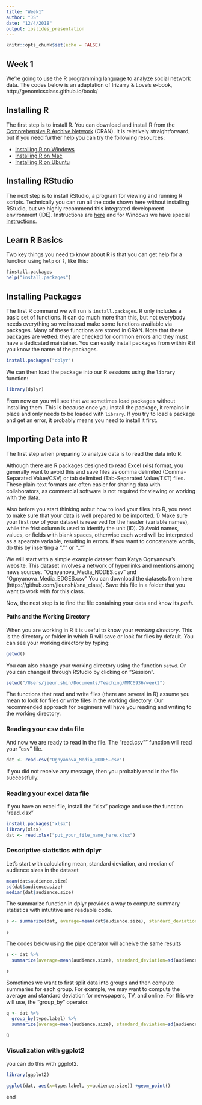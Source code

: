 ```yaml
---
title: "Week1"
author: "JS"
date: "12/4/2018"
output: ioslides_presentation
---
```


```r
knitr::opts_chunk$set(echo = FALSE)
```

## Week 1 
We're going to use the R programming language to analyze social network data. The codes below is an adaptation of Irizarry & Love's e-book, http://genomicsclass.github.io/book/


## Installing R

The first step is to install R. You can download and install R from
the [Comprehensive R Archive Network](https://cran.r-project.org/)
(CRAN). It is relatively straightforward, but if you need further help
you can try the following resources: 

* [Installing R on Windows](https://github.com/genomicsclass/windows#installing-r) 
* [Installing R on Mac](http://youtu.be/Icawuhf0Yqo)
* [Installing R on Ubuntu](http://cran.r-project.org/bin/linux/ubuntu/README)


## Installing RStudio

The next step is to install RStudio, a program for viewing and running
R scripts. Technically you can run all the code shown here without
installing RStudio, but we highly recommend this integrated
development environment (IDE). Instructions are
[here](http://www.rstudio.com/products/rstudio/download/) and for
Windows we have special
[instructions](https://github.com/genomicsclass/windows). 

## Learn R Basics

Two key things you need to know about R is that you can get help for a function using `help` or `?`, like this:
```r
?install.packages
help("install.packages")
```

## Installing Packages

The first R command we will run is `install.packages`. R only includes a basic set of
functions. It can do much more than this, but not everybody needs
everything so we instead make some functions available via
packages. Many of these functions are stored in CRAN. Note that these
packages are vetted: they are checked for common errors and they must have
a dedicated maintainer. You can easily install packages from within R if you know
the name of the packages. 

```r
install.packages("dplyr")
```

We can then load the package into our R sessions using the `library` function:

```r
library(dplyr)
```

From now on you will see that we sometimes load packages without
installing them. This is because once you install the package, it
remains in place and only needs to be loaded with `library`. If you
try to load a package and get an error, it probably means you need to
install it first.

## Importing Data into R

The first step when preparing to analyze data is to read the data into R. 

Although there are R packages designed to read Excel (xls) format, you generally want
to avoid this and save files as comma delimited (Comma-Separated
Value/CSV) or tab delimited (Tab-Separated Value/TXT) files.
These plain-text formats are often easier for sharing data with
collaborators, as commercial software is not required for viewing or
working with the data.

Also before you start thinking aobut how to load your files into R, you need to make sure that your data is well prepared to be imported. 1) Make sure your first row of your dataset is reserved for the header (variable names), while the frist column is used to identify the unit (ID). 2) Avoid names, values, or fields with blank spaces, otherwise each word will be interpreted as a spearate variable, resulting in errors. If you want to concatenate words, do this by inserting a "."" or "_"" 

We will start with a simple example dataset from Katya Ognyanova's website. This dataset involves a network of hyperlinks and mentions among news sources. 
"Ognyanova_Media_NODES.csv" and "Ognyanova_Media_EDGES.csv" You can download the datasets from here (https://github.com/jieunshi/sna_class). Save this file in a folder that you want to work with for this class. 

Now, the next step is to find the file containing your data and know its *path*. 


#### Paths and the Working Directory

When you are working in R it is useful to know your _working directory_. This is the directory or folder in which R will save or look for files by default. You can see your working directory by typing:

```r
getwd()
```

You can also change your working directory using the function `setwd`. Or you can change it through RStudio by clicking on "Session". 

```r
setwd("/Users/jieun.shin/Documents/Teaching/MMC6936/week2")
```

The functions that read and write files (there are several in R) assume you mean to look for files or write files in the working directory. Our recommended approach for beginners will have you reading and writing to the working directory. 

### Reading your csv data file 
And now we are ready to read in the file. 
The "read.csv"" function will read your "csv" file. 

```r
dat <- read.csv("Ognyanova_Media_NODES.csv")
```

If you did not receive any message, then you probably read in the file successfully.

### Reading your excel data file
If you have an excel file, install the "xlsx" package and use the function "read.xlsx"

```r
install.packages("xlsx")
library(xlsx)
dat <- read.xlsx("put_your_file_name_here.xlsx")
```

### Descriptive statistics with dplyr 

Let's start with calculating mean, standard deviation, and median of audience sizes in the dataset 

```r
mean(dat$audience.size)
sd(dat$audience.size)
median(dat$audience.size)
```

The summarize function in dplyr provides a way to compute summary statistics with intutitive and readable code. 

```r
s <- summarize(dat, average=mean(dat$audience.size), standard_deviation=sd(dat$audience.size), median =median(dat$audience.size))

s
```


The codes below using the pipe operator will acheive the same results 

```r
s <- dat %>%
  summarize(average=mean(audience.size), standard_deviation=sd(audience.size), median =median(audience.size))

s
```

Sometimes we want to first split data into groups and then compute summaries for each group. 
For example, we may want to compute the average and standard deviation for newspapers, TV, and online. For this we will use, the "group_by" operator. 


```r
q <- dat %>%
  group_by(type.label) %>%
  summarize(average=mean(audience.size), standard_deviation=sd(audience.size), median =median(audience.size))

q 
```

### Visualization with ggplot2 

you can do this with ggplot2. 

```r

library(ggplot2)

ggplot(dat, aes(x=type.label, y=audience.size)) +geom_point()

```

end 